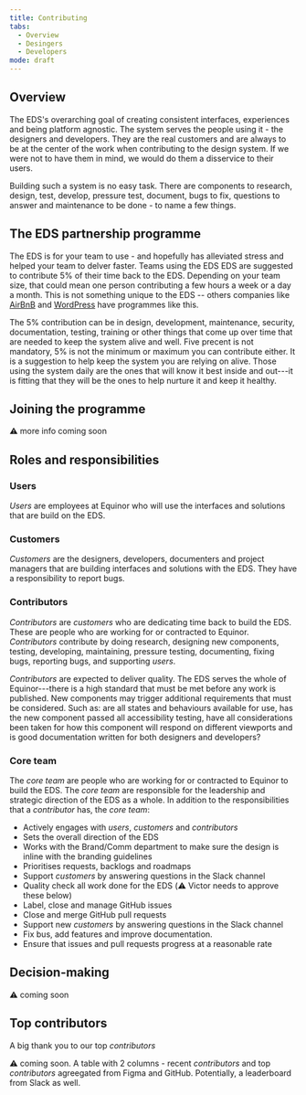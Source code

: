 ```yaml
---
title: Contributing
tabs: 
  - Overview
  - Desingers
  - Developers
mode: draft
---
```


## Overview

The EDS's overarching goal of creating consistent interfaces, experiences and being platform agnostic. The system serves the people using it - the designers and developers. They are the real customers and are always to be at the center of the work when contributing to the design system. If we were not to have them in mind, we would do them a disservice to their users. 

Building such a system is no easy task. There are components to research, design, test, develop, pressure test, document, bugs to fix, questions to answer and maintenance to be done - to name a few things. 


## The EDS partnership programme

The EDS is for your team to use - and hopefully has alleviated stress and helped your team to delver faster. Teams using the EDS  EDS are suggested to contribute 5% of their time back to the EDS. Depending on your team size, that could mean one person contributing a few hours a week or a day a month. This is not something unique to the EDS -- others companies like [AirBnB](https://airbnb.design/systems-thinking-unlocked/) and [WordPress](https://ma.tt/2014/09/five-for-the-future/) have programmes like this.

The 5% contribution can be in design, development, maintenance, security, documentation, testing, training or other things that come up over time that are needed to keep the system alive and well. Five precent is not mandatory, 5% is not the minimum or maximum you can contribute either. It is a suggestion to help keep the system you are relying on alive. Those using the system daily are the ones that will know it best inside and out---it is fitting that they will be the ones to help nurture it and keep it healthy. 

## Joining the programme

:warning: more info coming soon


## Roles and responsibilities

### Users

_Users_ are employees at Equinor who will use the interfaces and solutions that are build on the EDS. 


### Customers

_Customers_ are the designers, developers, documenters and project managers that are building interfaces and solutions with the EDS. They have a responsibility to report bugs.


### Contributors

_Contributors_ are _customers_ who are dedicating time back to build the EDS. These are people who are working for or contracted to Equinor. _Contributors_ contribute by doing research, designing new components, testing, developing, maintaining, pressure testing, documenting, fixing bugs, reporting bugs, and supporting _users_.

_Contributors_ are expected to deliver quality. The EDS serves the whole of Equinor---there is a high standard that must be met before any work is published. New components may trigger additional requirements that must be considered. Such as: are all states and behaviours available for use, has the new component passed all accessibility testing, have all considerations been taken for how this component will respond on different viewports and is good documentation written for both designers and developers? 


### Core team

The _core team_ are people who are working for or contracted to Equinor to build the EDS. The _core team_ are responsible for the leadership and strategic direction of the EDS as a whole. In addition to the responsibilities that a _contributor_ has, the _core team_:

* Actively engages with _users_, _customers_ and _contributors_
* Sets the overall direction of the EDS
* Works with the Brand/Comm department to make sure the design is inline with the branding guidelines
* Prioritises requests, backlogs and roadmaps
* Support _customers_ by answering questions in the Slack channel
* Quality check all work done for the EDS
(:warning: Victor needs to approve these below)
* Label, close and manage GitHub issues 
* Close and merge GitHub pull requests
* Support new _customers_ by answering questions in the Slack channel
* Fix bus, add features and improve documentation.
* Ensure that issues and pull requests progress at a reasonable rate


## Decision-making

:warning: coming soon


## Top contributors

A big thank you to our top _contributors_

:warning: coming soon. A table with 2 columns - recent _contributors_ and top _contributors_ agreegated from Figma and GitHub. Potentially, a leaderboard from Slack as well. 
